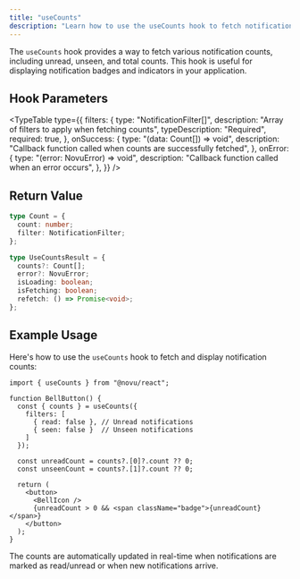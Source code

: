 ```yaml
---
title: "useCounts"
description: "Learn how to use the useCounts hook to fetch notification counts in your React application"
---
```



The `useCounts` hook provides a way to fetch various notification counts, including unread, unseen, and total counts. This hook is useful for displaying notification badges and indicators in your application.

## Hook Parameters

<TypeTable
  type={{
    filters: {
      type: "NotificationFilter[]",
      description: "Array of filters to apply when fetching counts",
      typeDescription: "Required",
      required: true,
    },
    onSuccess: {
      type: "(data: Count[]) => void",
      description:
        "Callback function called when counts are successfully fetched",
    },
    onError: {
      type: "(error: NovuError) => void",
      description: "Callback function called when an error occurs",
    },
  }}
/>

## Return Value

```typescript
type Count = {
  count: number;
  filter: NotificationFilter;
};

type UseCountsResult = {
  counts?: Count[];
  error?: NovuError;
  isLoading: boolean;
  isFetching: boolean;
  refetch: () => Promise<void>;
};
```

## Example Usage

Here's how to use the `useCounts` hook to fetch and display notification counts:

```tsx
import { useCounts } from "@novu/react";

function BellButton() {
  const { counts } = useCounts({ 
    filters: [
      { read: false }, // Unread notifications
      { seen: false }  // Unseen notifications
    ] 
  });
  
  const unreadCount = counts?.[0]?.count ?? 0;
  const unseenCount = counts?.[1]?.count ?? 0;

  return (
    <button>
      <BellIcon />
      {unreadCount > 0 && <span className="badge">{unreadCount}</span>}
    </button>
  );
}
```

<Callout type="info">
  The counts are automatically updated in real-time when notifications are
  marked as read/unread or when new notifications arrive.
</Callout>
